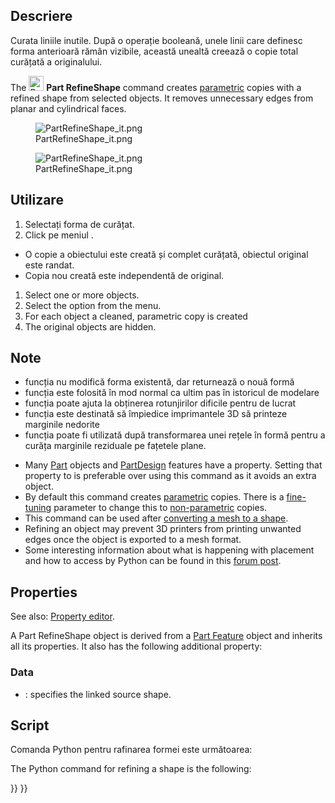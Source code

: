 <languages/>

{{Docnav
|[[Part_ElementCopy|ElementCopy]]
|[[Part_SectionCut|SectionCut]]
|[[Part_Workbench|Part]]
|IconL=Part_ElementCopy.svg
|IconR=Part_SectionCut.svg
|IconC=Workbench_Part.svg
}}

<div class="mw-translate-fuzzy">
{{GuiCommand
|Name=Part RefineShape
|MenuLocation=Part → Create a copy → Refine Shape
|Workbenches=[[Part_Workbench|Part]]
|SeeAlso=[[Part_SimpleCopy|Part SimpleCopy]], [[Part_TransformedCopy|Part TransformedCopy]], [[Part_ElementCopy|Part ElementCopy]], [[OpenSCAD_RefineShapeFeature|OpenSCAD RefineShapeFeature]]
}}
</div>

<span id="Description"></span>
<div class="mw-translate-fuzzy">
==Descriere==
Curata liniile inutile. După o operație booleană, unele linii care definesc forma anterioară rămân vizibile, această unealtă creează o copie total curățată a originalului.
</div>

The [[Image:Part_RefineShape.svg|24px]] '''Part RefineShape''' command creates [[Glossary#Parametric|parametric]] copies with a refined shape from selected objects. It removes unnecessary edges from planar and cylindrical faces.

[[File:PartRefineShape_it.png]]
<div class="mw-translate-fuzzy">
[[File:PartRefineShape_it.png]]
</div>

<span id="Usage"></span>
<div class="mw-translate-fuzzy">
==Utilizare==
# Selectați forma de curățat.
# Click pe meniul {{KEY|Part → Refine shape}} .
* O copie a obiectului este creată și complet curățată, obiectul original este randat.
* Copia nou creată este independentă de original.
</div>

# Select one or more objects.
# Select the {{MenuCommand|Part → Create a copy → [[Image:Part_RefineShape.svg|16px]] Refine shape}} option from the menu.
# For each object a cleaned, parametric copy is created
# The original objects are hidden.

<span id="Notes"></span>
<div class="mw-translate-fuzzy">
==Note==
* funcția nu modifică forma existentă, dar returnează o nouă formă
* funcția este folosită în mod normal ca ultim pas în istoricul de modelare
* funcția poate ajuta la obținerea rotunjirilor dificile pentru de lucrat
* funcția este destinată să împiedice imprimantele 3D să printeze marginile nedorite
* funcția poate fi utilizată după transformarea unei rețele în formă pentru a curăța marginile reziduale pe fațetele plane.
</div>

* Many [[Part_Workbench|Part]] objects and [[PartDesign_Workbench|PartDesign]] features have a {{PropertyData|Refine}} property. Setting that property to {{TRUE}} is preferable over using this command as it avoids an extra object.
* By default this command creates [[Glossary#Parametric|parametric]] copies. There is a [[Fine-tuning|fine-tuning]] parameter to change this to [[Glossary#Non-parametric|non-parametric]] copies.
* This command can be used after [[Part_ShapeFromMesh|converting a mesh to a shape]].
* Refining an object may prevent 3D printers from printing unwanted edges once the object is exported to a mesh format.
* Some interesting information about what is happening with placement and how to access by Python can be found in this [https://forum.freecad.org/viewtopic.php?t=77568#p675456 forum post].

==Properties==

See also: [[Property_editor|Property editor]].

A Part RefineShape object is derived from a [[Part_Feature|Part Feature]] object and inherits all its properties. It also has the following additional property:

===Data===

{{TitleProperty|Refine}}

* {{PropertyData|Source|Link}}: specifies the linked source shape.

<span id="Scripting"></span>
<div class="mw-translate-fuzzy">
==Script==
Comanda Python pentru rafinarea formei este următoarea:
</div>

The Python command for refining a shape is the following:

{{Code|code=
shape.removeSplitter()
}}


{{Docnav
|[[Part_ElementCopy|ElementCopy]]
|[[Part_SectionCut|SectionCut]]
|[[Part_Workbench|Part]]
|IconL=Part_ElementCopy.svg
|IconR=Part_SectionCut.svg
|IconC=Workbench_Part.svg
}}

{{Part_Tools_navi{{#translation:}}}}
{{Userdocnavi{{#translation:}}}}